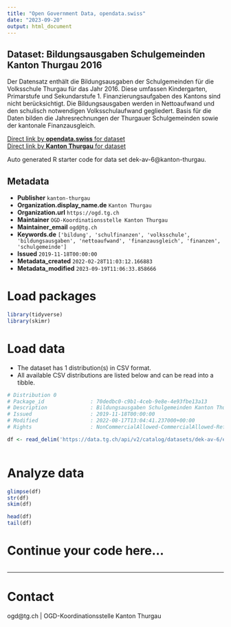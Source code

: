 ```yaml
---
title: "Open Government Data, opendata.swiss"
date: "2023-09-20"
output: html_document
---
```


## Dataset: Bildungsausgaben Schulgemeinden Kanton Thurgau 2016

Der Datensatz enthält die Bildungsausgaben der Schulgemeinden für die Volksschule Thurgau für das Jahr 2016. Diese umfassen Kindergarten, Primarstufe und Sekundarstufe 1. Finanzierungsaufgaben des Kantons sind nicht berücksichtigt. Die Bildungsausgaben werden in Nettoaufwand und den schulisch notwendigen Volksschulaufwand gegliedert. Basis für die Daten bilden die Jahresrechnungen der Thurgauer Schulgemeinden sowie der kantonale Finanzausgleich. 

[Direct link by **opendata.swiss** for dataset](https://opendata.swiss/de/dataset/bildungsausgaben-schulgemeinden-kanton-thurgau-2016)<br>
[Direct link by **Kanton Thurgau** for dataset](https://data.tg.ch/explore/dataset/dek-av-6/)

Auto generated R starter code for data set dek-av-6@kanton-thurgau.

## Metadata

- **Publisher** `kanton-thurgau`
- **Organization.display_name.de** `Kanton Thurgau`
- **Organization.url** `https://ogd.tg.ch`
- **Maintainer** `OGD-Koordinationsstelle Kanton Thurgau`
- **Maintainer_email** `ogd@tg.ch`
- **Keywords.de** `['bildung', 'schulfinanzen', 'volksschule', 'bildungsausgaben', 'nettoaufwand', 'finanzausgleich', 'finanzen', 'schulgemeinde']`
- **Issued** `2019-11-18T00:00:00`
- **Metadata_created** `2022-02-28T11:03:12.166883`
- **Metadata_modified** `2023-09-19T11:06:33.858666`


# Load packages

```r

library(tidyverse)
library(skimr)

```

# Load data

-   The dataset has 1 distribution(s) in CSV format.
-   All available CSV distributions are listed below and can be read into a tibble.

```r

# Distribution 0
# Package_id               : 70dedbc0-c9b1-4ceb-9e8e-4e93fbe13a13
# Description              : Bildungsausgaben Schulgemeinden Kanton Thurgau 2016 (csv)
# Issued                   : 2019-11-18T00:00:00
# Modified                 : 2022-08-17T13:04:41.237000+00:00
# Rights                   : NonCommercialAllowed-CommercialAllowed-ReferenceRequired

df <- read_delim('https://data.tg.ch/api/v2/catalog/datasets/dek-av-6/exports/csv')



```

# Analyze data

```r

glimpse(df)
str(df)
skim(df)

head(df)
tail(df)

```

# Continue your code here...

```r

```

------------------------------------------------------------------------

# Contact

ogd@tg.ch | OGD-Koordinationsstelle Kanton Thurgau

